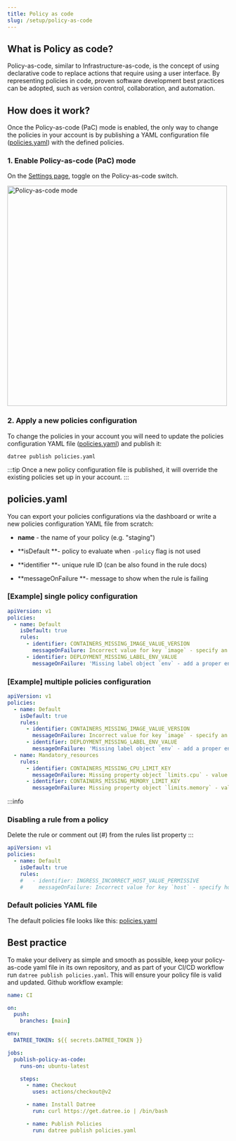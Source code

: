 ```yaml
---
title: Policy as code
slug: /setup/policy-as-code
---
```


## What is Policy as code?

Policy-as-code, similar to Infrastructure-as-code, is the concept of using declarative code to replace actions that require using a user interface. By representing policies in code, proven software development best practices can be adopted, such as version control, collaboration, and automation.

## How does it work?

Once the Policy-as-code (PaC) mode is enabled, the only way to change the policies in your account is by publishing a YAML configuration file ([policies.yaml](/setup/policy-as-code#policiesyaml)) with the defined policies.

### 1. Enable Policy-as-code (PaC) mode

On the [Settings page](https://app.datree.io/settings), toggle on the Policy-as-code switch.

<img
  src='/img/setup/policy-as-code/1.png'
  alt='Policy-as-code mode'
  width='500'
/>

### 2. Apply a new policies configuration

To change the policies in your account you will need to update the policies configuration YAML file ([policies.yaml](/setup/policy-as-code#policiesyaml)) and publish it:

```none
datree publish policies.yaml
```

:::tip
Once a new policy configuration file is published, it will override the existing policies set up in your account.
:::

## policies.yaml

You can export your policies configurations via the dashboard or write a new policies configuration YAML file from scratch:

- **name** - the name of your policy (e.g. "staging")

- **isDefault **- policy to evaluate when `-policy` flag is not used

- **identifier **- unique rule ID (can be also found in the rule docs)

- **messageOnFailure **- message to show when the rule is failing

### \[Example] single policy configuration

```yaml
apiVersion: v1
policies:
  - name: Default
    isDefault: true
    rules:
      - identifier: CONTAINERS_MISSING_IMAGE_VALUE_VERSION
        messageOnFailure: Incorrect value for key `image` - specify an image version to avoid unpleasant "version surprises" in the future
      - identifier: DEPLOYMENT_MISSING_LABEL_ENV_VALUE
        messageOnFailure: 'Missing label object `env` - add a proper environment description (e.g. "prod", "testing", etc.) to the Deployment config'
```

### \[Example] multiple policies configuration

```yaml
apiVersion: v1
policies:
  - name: Default
    isDefault: true
    rules:
      - identifier: CONTAINERS_MISSING_IMAGE_VALUE_VERSION
        messageOnFailure: Incorrect value for key `image` - specify an image version to avoid unpleasant "version surprises" in the future
      - identifier: DEPLOYMENT_MISSING_LABEL_ENV_VALUE
        messageOnFailure: 'Missing label object `env` - add a proper environment description (e.g. "prod", "testing", etc.) to the Deployment config'
  - name: Mandatory_resources
    rules:
      - identifier: CONTAINERS_MISSING_CPU_LIMIT_KEY
        messageOnFailure: Missing property object `limits.cpu` - value should be within the accepted boundaries recommended by the organization
      - identifier: CONTAINERS_MISSING_MEMORY_LIMIT_KEY
        messageOnFailure: Missing property object `limits.memory` - value should be within the accepted boundaries recommended by the organization
```

:::info

### Disabling a rule from a policy

Delete the rule or comment out (#) from the rules list property
:::

```yaml
apiVersion: v1
policies:
  - name: Default
    isDefault: true
    rules:
    #   - identifier: INGRESS_INCORRECT_HOST_VALUE_PERMISSIVE
    #     messageOnFailure: Incorrect value for key `host` - specify host instead of using a wildcard character ("*")
```

### Default policies YAML file

The default policies file looks like this: [policies.yaml](https://github.com/datreeio/datree/blob/main/examples/defaultPaC/policies.yaml)

## Best practice

To make your delivery as simple and smooth as possible, keep your policy-as-code yaml file in its own repository, and as part of your CI/CD workflow run `datree publish policies.yaml`. This will ensure your policy file is valid and updated. Github workflow example:

```yaml
name: CI

on:
  push:
    branches: [main]

env:
  DATREE_TOKEN: ${{ secrets.DATREE_TOKEN }}

jobs:
  publish-policy-as-code:
    runs-on: ubuntu-latest

    steps:
      - name: Checkout
        uses: actions/checkout@v2

      - name: Install Datree
        run: curl https://get.datree.io | /bin/bash

      - name: Publish Policies
        run: datree publish policies.yaml
```
